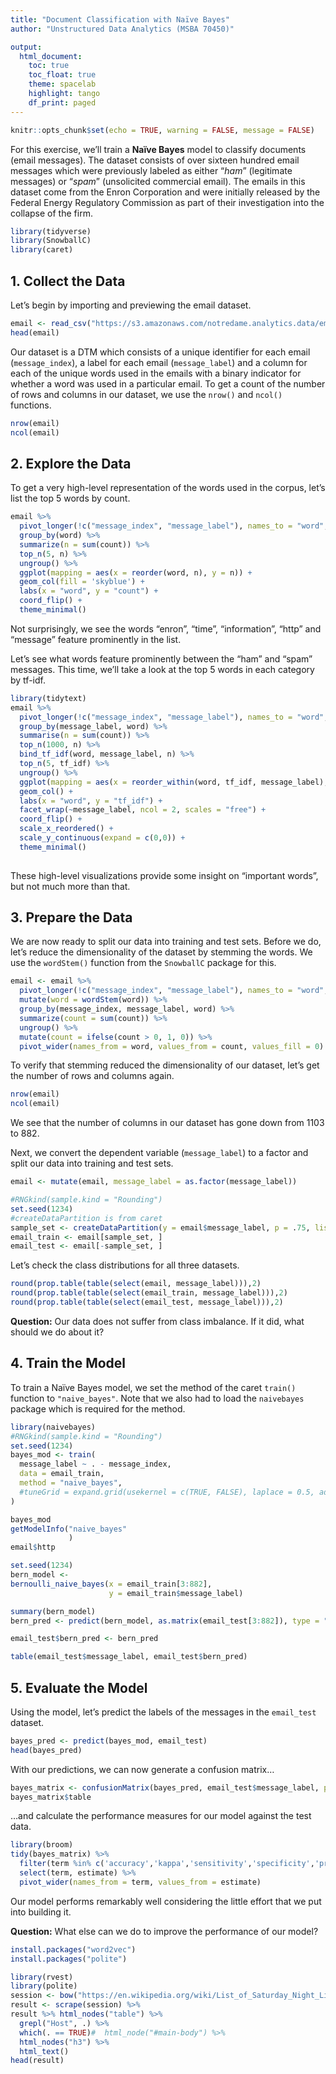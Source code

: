 ```yaml
---
title: "Document Classification with Naïve Bayes"
author: "Unstructured Data Analytics (MSBA 70450)"

output: 
  html_document:
    toc: true
    toc_float: true
    theme: spacelab
    highlight: tango
    df_print: paged
---
```


```r
knitr::opts_chunk$set(echo = TRUE, warning = FALSE, message = FALSE)
```

For this exercise, we'll train a **Naïve Bayes** model to classify documents (email messages). The dataset consists of over sixteen hundred email messages which were previously labeled as either "*ham*" (legitimate messages) or "*spam*" (unsolicited commercial email). The emails in this dataset come from the Enron Corporation and were initially released by the Federal Energy Regulatory Commission as part of their investigation into the collapse of the firm.

```r
library(tidyverse)
library(SnowballC)
library(caret)
```

## 1. Collect the Data
Let's begin by importing and previewing the email dataset.

```r
email <- read_csv("https://s3.amazonaws.com/notredame.analytics.data/email.csv")
head(email)
```

Our dataset is a DTM which consists of a unique identifier for each email (`message_index`), a label for each email (`message_label`) and a column for each of the unique words used in the emails with a binary indicator for whether a word was used in a particular email. To get a count of the number of rows and columns in our dataset, we use the `nrow()` and `ncol()` functions.

```r
nrow(email)
ncol(email)
```


## 2. Explore the Data
To get a very high-level representation of the words used in the corpus, let's list the top 5 words by count.

```r
email %>%
  pivot_longer(!c("message_index", "message_label"), names_to = "word", values_to = "count") %>%
  group_by(word) %>%
  summarize(n = sum(count)) %>%
  top_n(5, n) %>% 
  ungroup() %>%
  ggplot(mapping = aes(x = reorder(word, n), y = n)) +
  geom_col(fill = 'skyblue') +
  labs(x = "word", y = "count") +
  coord_flip() +
  theme_minimal()
```

Not surprisingly, we see the words "enron", "time", "information", "http" and "message" feature prominently in the list.

Let's see what words feature prominently between the "ham" and "spam" messages. This time, we'll take a look at the top 5 words in each category by tf-idf.

```r
library(tidytext)
email %>%
  pivot_longer(!c("message_index", "message_label"), names_to = "word", values_to = "count") %>%
  group_by(message_label, word) %>%
  summarise(n = sum(count)) %>%
  top_n(1000, n) %>%
  bind_tf_idf(word, message_label, n) %>%
  top_n(5, tf_idf) %>%
  ungroup() %>%
  ggplot(mapping = aes(x = reorder_within(word, tf_idf, message_label), y = tf_idf, fill = message_label)) +
  geom_col() +
  labs(x = "word", y = "tf_idf") +
  facet_wrap(~message_label, ncol = 2, scales = "free") +
  coord_flip() +
  scale_x_reordered() +
  scale_y_continuous(expand = c(0,0)) +
  theme_minimal()
 
```

These high-level visualizations provide some insight on "important words", but not much more than that.

## 3. Prepare the Data
We are now ready to split our data into training and test sets. Before we do, let's reduce the dimensionality of the dataset by stemming the words. We use the `wordStem()` function from the `SnowballC` package for this.

```r
email <- email %>%
  pivot_longer(!c("message_index", "message_label"), names_to = "word", values_to = "count") %>%
  mutate(word = wordStem(word)) %>%
  group_by(message_index, message_label, word) %>%
  summarize(count = sum(count)) %>%
  ungroup() %>%
  mutate(count = ifelse(count > 0, 1, 0)) %>%
  pivot_wider(names_from = word, values_from = count, values_fill = 0) 
```

To verify that stemming reduced the dimensionality of our dataset, let's get the number of rows and columns again.

```r
nrow(email)
ncol(email)
```

We see that the number of columns in our dataset has gone down from 1103 to 882.

Next, we convert the dependent variable (`message_label`) to a factor and split our data into training and test sets.

```r
email <- mutate(email, message_label = as.factor(message_label))

#RNGkind(sample.kind = "Rounding")
set.seed(1234)
#createDataPartition is from caret
sample_set <- createDataPartition(y = email$message_label, p = .75, list = FALSE)
email_train <- email[sample_set, ]
email_test <- email[-sample_set, ]
```

Let's check the class distributions for all three datasets.

```r
round(prop.table(table(select(email, message_label))),2)
round(prop.table(table(select(email_train, message_label))),2)
round(prop.table(table(select(email_test, message_label))),2)
```

**Question:** Our data does not suffer from class imbalance. If it did, what should we do about it?

## 4. Train the Model
To train a Naïve Bayes model, we set the method of the caret `train()` function to `"naive_bayes"`. Note that we also had to load the `naivebayes` package which is required for the method. 

```r
library(naivebayes)
#RNGkind(sample.kind = "Rounding")
set.seed(1234)
bayes_mod <- train(
  message_label ~ . - message_index,
  data = email_train,
  method = "naive_bayes", 
  #tuneGrid = expand.grid(usekernel = c(TRUE, FALSE), laplace = 0.5, adjust = 1)
)

bayes_mod
getModelInfo("naive_bayes"
             )
email$http

set.seed(1234)
bern_model <- 
bernoulli_naive_bayes(x = email_train[3:882], 
                      y = email_train$message_label)

summary(bern_model)
bern_pred <- predict(bern_model, as.matrix(email_test[3:882]), type = "class")

email_test$bern_pred <- bern_pred

table(email_test$message_label, email_test$bern_pred)
```

## 5. Evaluate the Model
Using the model, let's predict the labels of the messages in the `email_test` dataset. 

```r
bayes_pred <- predict(bayes_mod, email_test)
head(bayes_pred)
```

With our predictions, we can now generate a confusion matrix...
```r
bayes_matrix <- confusionMatrix(bayes_pred, email_test$message_label, positive = "spam")
bayes_matrix$table
```

...and calculate the performance measures for our model against the test data.
```r
library(broom)
tidy(bayes_matrix) %>%
  filter(term %in% c('accuracy','kappa','sensitivity','specificity','precision','recall','f1')) %>%
  select(term, estimate) %>%
  pivot_wider(names_from = term, values_from = estimate)
```

Our model performs remarkably well considering the little effort that we put into building it.

**Question:** What else can we do to improve the performance of our model?

```r
install.packages("word2vec")
install.packages("polite")

library(rvest)
library(polite)
session <- bow("https://en.wikipedia.org/wiki/List_of_Saturday_Night_Live_guests", force = TRUE)
result <- scrape(session) %>%
result %>% html_nodes("table") %>%
  grepl("Host", .) %>% 
  which(. == TRUE)#  html_node("#main-body") %>% 
  html_nodes("h3") %>% 
  html_text()
head(result)

```

